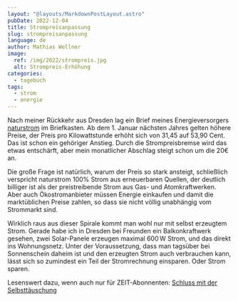 ```yaml
---
layout: "@layouts/MarkdownPostLayout.astro"
pubDate: 2022-12-04
title: Strompreisanpassung
slug: strompreisanpassung
language: de
author: Mathias Wellner
image:
  ref: /img/2022/strompreis.jpg
  alt: Strompreis-Erhöhung
categories:
  - tagebuch
tags:
  - strom
  - energie
---
```


Nach meiner Rückkehr aus Dresden lag ein Brief meines Energieversorgers [naturstrom](https://www.naturstrom.de) im Briefkasten. Ab dem 1. Januar nächsten Jahres gelten höhere Preise, der Preis pro Kilowattstunde erhöht sich von 31,45 auf 53,90 Cent. Das ist schon ein gehöriger Anstieg. Durch die Strompreisbremse wird das etwas entschärft, aber mein monatlicher Abschlag steigt schon um die 20€ an.

Die große Frage ist natürlich, warum der Preis so stark ansteigt, schließlich verspricht naturstrom 100% Strom aus erneuerbaren Quellen, der deutlich billiger ist als der preistreibende Strom aus Gas- und Atomkraftwerken. Aber auch Ökostromanbieter müssen Energie einkaufen und damit die marktüblichen Preise zahlen, so dass sie nicht völlig unabhängig vom Strommarkt sind.

Wirklich raus aus dieser Spirale kommt man wohl nur mit selbst erzeugtem Strom. Gerade habe ich in Dresden bei Freunden ein Balkonkraftwerk gesehen, zwei Solar-Panele erzeugen maximal 600&thinsp;W Strom, und das direkt ins Wohnungsnetz. Unter der Voraussetzung, dass man tagsüber bei Sonnenschein daheim ist und den erzeugten Strom auch verbrauchen kann, lässt sich so zumindest ein Teil der Stromrechnung einsparen. Oder Strom sparen.

Lesenswert dazu, wenn auch nur für ZEIT-Abonnenten: [Schluss mit der Selbsttäuschung](https://www.zeit.de/green/2022-12/oekostrom-preiserhoehung-energiewende-greenwashing)
